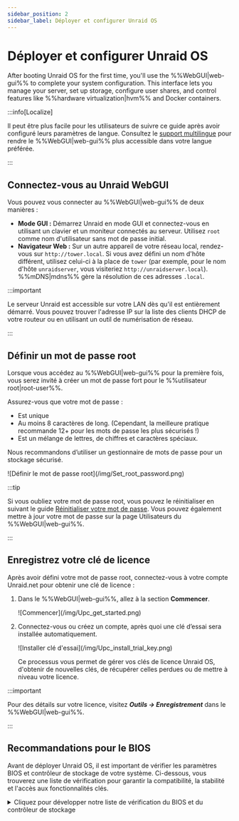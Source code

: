 ```yaml
---
sidebar_position: 2
sidebar_label: Déployer et configurer Unraid OS
---
```


# Déployer et configurer Unraid OS

After booting Unraid OS for the first time, you'll use the %%WebGUI|web-gui%% to complete your system configuration. This interface lets you manage your server, set up storage, configure user shares, and control features like %%hardware virtualization|hvm%% and Docker containers.

:::info\[Localize]

Il peut être plus facile pour les utilisateurs de suivre ce guide après avoir configuré leurs paramètres de langue. Consultez le [support multilingue](../../using-unraid-to/customize-your-experience/multi-language-support.mdx) pour rendre le %%WebGUI|web-gui%% plus accessible dans votre langue préférée.

:::

## Connectez-vous au Unraid WebGUI

Vous pouvez vous connecter au %%WebGUI|web-gui%% de deux manières :

- **Mode GUI :** Démarrez Unraid en mode GUI et connectez-vous en utilisant un clavier et un moniteur connectés au serveur. Utilisez `root` comme nom d'utilisateur sans mot de passe initial.
- **Navigateur Web :** Sur un autre appareil de votre réseau local, rendez-vous sur `http://tower.local`. Si vous avez défini un nom d'hôte différent, utilisez celui-ci à la place de `tower` (par exemple, pour le nom d'hôte `unraidserver`, vous visiteriez `http://unraidserver.local`). %%mDNS|mdns%% gère la résolution de ces adresses `.local`.

:::important

Le serveur Unraid est accessible sur votre LAN dès qu'il est entièrement démarré. Vous pouvez trouver l'adresse IP sur la liste des clients DHCP de votre routeur ou en utilisant un outil de numérisation de réseau.

:::

## Définir un mot de passe root

Lorsque vous accédez au %%WebGUI|web-gui%% pour la première fois, vous serez invité à créer un mot de passe fort pour le %%utilisateur root|root-user%%.

Assurez-vous que votre mot de passe :

- Est unique
- Au moins 8 caractères de long. (Cependant, la meilleure pratique recommande 12+ pour les mots de passe les plus sécurisés !)
- Est un mélange de lettres, de chiffres et caractères spéciaux.

Nous recommandons d’utiliser un gestionnaire de mots de passe pour un stockage sécurisé.

<div style={{ margin: 'auto', maxWidth: '300px'}}>
  ![Définir le mot de passe root](/img/Set_root_password.png)
</div>

:::tip

Si vous oubliez votre mot de passe root, vous pouvez le réinitialiser en suivant le guide [Réinitialiser votre mot de passe](../../system-administration/secure-your-server/user-management.mdx#reset-your-password). Vous pouvez également mettre à jour votre mot de passe sur la page Utilisateurs du %%WebGUI|web-gui%%.

:::

## Enregistrez votre clé de licence

Après avoir défini votre mot de passe root, connectez-vous à votre compte Unraid.net pour obtenir une clé de licence :

1. Dans le %%WebGUI|web-gui%%, allez à la section **Commencer**.

   <div style={{ margin: 'auto', maxWidth: '500px'}}>
     ![Commencer](/img/Upc_get_started.png)
   </div>

2. Connectez-vous ou créez un compte, après quoi une clé d’essai sera installée automatiquement.

   <div style={{ margin: 'auto', maxWidth: '500px'}}>
     ![Installer clé d'essai](/img/Upc_install_trial_key.png)
   </div>

   Ce processus vous permet de gérer vos clés de licence Unraid OS, d'obtenir de nouvelles clés, de récupérer celles perdues ou de mettre à niveau votre licence.

:::important

Pour des détails sur votre licence, visitez ***Outils → Enregistrement*** dans le %%WebGUI|web-gui%%.

:::

## Recommandations pour le BIOS

Avant de déployer Unraid OS, il est important de vérifier les paramètres BIOS et contrôleur de stockage de votre système. Ci-dessous, vous trouverez une liste de vérification pour garantir la compatibilité, la stabilité et l'accès aux fonctionnalités clés.

<details>
  <summary>Cliquez pour développer notre liste de vérification du BIOS et du contrôleur de stockage</summary>

  Une configuration correcte du BIOS et du contrôleur de stockage est essentielle pour un déploiement stable de Unraid OS. Utilisez cette liste de contrôle avant votre premier démarrage.

  ### Paramètres de base

  ✅ Définissez la clé USB comme périphérique de démarrage principal.\
  ✅ Configurez le contrôleur de stockage en mode **%%AHCI|ahci%%** avec des connexions SATA.\
  ✅ Réglez le contrôleur en mode **%%HBA mode|hba-mode%%** (pas **%%RAID|raid%%**).\
  ✅ Désactivez le **Secure Boot**, car il n'est pas pris en charge par Unraid OS.

  ### Paramètres avancés

  ✅ Enable **%%hardware virtualization|hvm%%** features (e.g., **%%Intel VT-x|intel-vt-x%%** or **%%AMD-V|amd-v%%**) for **%%virtual machines (VMs)|vm%%**.\
  ✅ Enable **%%IOMMU|iommu%%** support (Intel VT-d or AMD-Vi) for PCI device assignment to VMs.

  ### Conseils de dépannage

  Si Unraid OS ne démarre pas, essayez :

  ✅ Ajuster l'ordre de démarrage à : **Forced-FDD**, **USB-HDD**, **USB-ZIP**.\
  ✅ Désactiver le support USB 2.0/3.0.\
  ✅ Basculer toute fonction de Démarrage Rapide.\
  ✅ Basculer le support du clavier USB.

  Pour obtenir une assistance supplémentaire, visitez le [forum d'assistance général d'Unraid](https://forums.unraid.net/).

  :::important
  De nombreuses cartes mères limitent la sélection du périphérique de démarrage à 12 disques durs. Si votre clé USB est reconnue comme un disque dur, vous risquez de ne pas pouvoir démarrer à partir de celle-ci après l'installation de 12 disques durs physiques. Configurez le BIOS pour traiter la clé comme un périphérique amovible autant que possible.

  Si vous utilisez une carte HBA supplémentaire, vous pourrez peut-être désactiver la prise en charge INT 13h pour empêcher que ses lecteurs connectés n'apparaissent dans la liste des périphériques de démarrage, aidant ainsi à rester dans la limite des 12 lecteurs.
  :::
</details>
